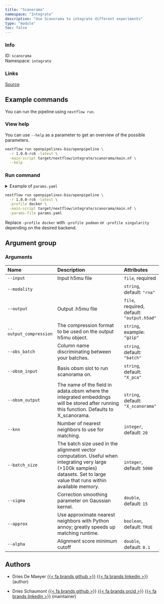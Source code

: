 ```yaml
---
title: "Scanorama"
namespace: "Integrate"
description: "Use Scanorama to integrate different experiments"
type: "module"
toc: false
---
```


::: {.column-margin}

### Info

ID: `scanorama`  
Namespace: `integrate`

### Links
[Source](https://github.com/openpipelines-bio/openpipeline/blob/1.0.0-rc6/./src/integrate/scanorama){.btn-action .btn-sm .btn-info .btn role="button"}

:::



## Example commands

You can run the pipeline using `nextflow run`.

### View help

You can use `--help` as a parameter to get an overview of the possible parameters.

```bash
nextflow run openpipelines-bio/openpipeline \
  -r 1.0.0-rc6 -latest \
  -main-script target/nextflow/integrate/scanorama/main.nf \
  --help
```

### Run command

<details>
<summary>Example of `params.yaml`</summary>
```yaml
# Arguments
input: # please fill in - example: "path/to/file"
modality: "rna"
# output: "$id.$key.output.h5ad"
# output_compression: "gzip"
obs_batch: "batch"
obsm_input: "X_pca"
obsm_output: "X_scanorama"
knn: 20
batch_size: 5000
sigma: 15
approx: true
alpha: 0.1

# Nextflow input-output arguments
publish_dir: # please fill in - example: "output/"
# param_list: "my_params.yaml"
```
</details>

```bash
nextflow run openpipelines-bio/openpipeline \
  -r 1.0.0-rc6 -latest \
  -profile docker \
  -main-script target/nextflow/integrate/scanorama/main.nf \
  -params-file params.yaml
```

:::{.callout-note}
Replace `-profile docker` with `-profile podman` or `-profile singularity` depending on the desired backend.
:::

## Argument group

### Arguments

|Name                   |Description                                                                                                                                                                 |Attributes                                 |
|:----------------------|:---------------------------------------------------------------------------------------------------------------------------------------------------------------------------|:------------------------------------------|
|`--input`              |Input h5mu file                                                                                                                                                             |`file`, required                           |
|`--modality`           |                                                                                                                                                                            |`string`, default: `"rna"`                 |
|`--output`             |Output .h5mu file                                                                                                                                                           |`file`, required, default: `"output.h5ad"` |
|`--output_compression` |The compression format to be used on the output h5mu object.                                                                                                                |`string`, example: `"gzip"`                |
|`--obs_batch`          |Column name discriminating between your batches.                                                                                                                            |`string`, default: `"batch"`               |
|`--obsm_input`         |Basis obsm slot to run scanorama on.                                                                                                                                        |`string`, default: `"X_pca"`               |
|`--obsm_output`        |The name of the field in adata.obsm where the integrated embeddings will be stored after running this function. Defaults to X_scanorama.                                    |`string`, default: `"X_scanorama"`         |
|`--knn`                |Number of nearest neighbors to use for matching.                                                                                                                            |`integer`, default: `20`                   |
|`--batch_size`         |The batch size used in the alignment vector computation. Useful when integrating very large (>100k samples) datasets. Set to large value that runs within available memory. |`integer`, default: `5000`                 |
|`--sigma`              |Correction smoothing parameter on Gaussian kernel.                                                                                                                          |`double`, default: `15`                    |
|`--approx`             |Use approximate nearest neighbors with Python annoy; greatly speeds up matching runtime.                                                                                    |`boolean`, default: `TRUE`                 |
|`--alpha`              |Alignment score minimum cutoff                                                                                                                                              |`double`, default: `0.1`                   |

## Authors


  * Dries De Maeyer [{{< fa brands github >}}](https://github.com/ddemaeyer) [{{< fa brands linkedin >}}](https://linkedin.com/in/dries-de-maeyer-b46a814) (author)

  * Dries Schaumont [{{< fa brands github >}}](https://github.com/DriesSchaumont) [{{< fa brands orcid >}}](https://orcid.org/0000-0002-4389-0440) [{{< fa brands linkedin >}}](https://linkedin.com/in/dries-schaumont) (maintainer)
